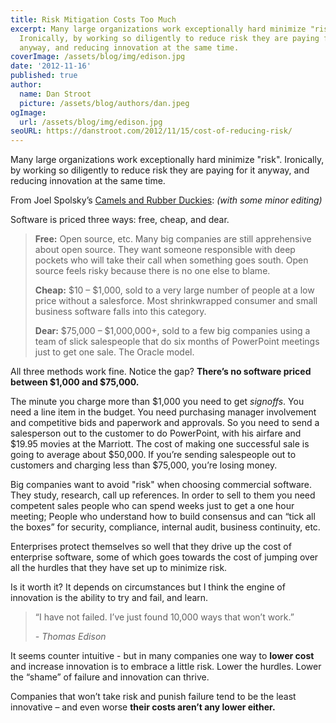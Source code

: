 ```yaml
---
title: Risk Mitigation Costs Too Much
excerpt: Many large organizations work exceptionally hard minimize "risk".
  Ironically, by working so diligently to reduce risk they are paying for it
  anyway, and reducing innovation at the same time.
coverImage: /assets/blog/img/edison.jpg
date: '2012-11-16'
published: true
author:
  name: Dan Stroot
  picture: /assets/blog/authors/dan.jpeg
ogImage:
  url: /assets/blog/img/edison.jpg
seoURL: https://danstroot.com/2012/11/15/cost-of-reducing-risk/
---
```


Many large organizations work exceptionally hard minimize "risk". Ironically, by working so diligently to reduce risk they are paying for it anyway, and reducing innovation at the same time.

From Joel Spolsky’s [Camels and Rubber Duckies](http://www.joelonsoftware.com/articles/CamelsandRubberDuckies.html): _(with some minor editing)_

Software is priced three ways: free, cheap, and dear.

> **Free:** Open source, etc. Many big companies are still
> apprehensive about open source. They want someone responsible
> with deep pockets who will take their call when something goes
> south. Open source feels risky because there is no one else to
> blame.
>
> **Cheap:** $10 – $1,000, sold to a very large number of
> people at a low price without a salesforce. Most shrinkwrapped
> consumer and small business software falls into this category.
>
> **Dear:** $75,000 – $1,000,000+, sold to a few big companies
> using a team of slick salespeople that do six months of PowerPoint
> meetings just to get one sale. The Oracle model.

All three methods work fine. Notice the gap? **There’s no software priced between $1,000 and $75,000.**

The minute you charge more than $1,000 you need to get _signoffs_. You need a line item in the budget. You need purchasing manager involvement and competitive bids and paperwork and approvals. So you need to send a salesperson out to the customer to do PowerPoint, with his airfare and $19.95 movies at the Marriott. The cost of making one successful sale is going to average about $50,000. If you’re sending salespeople out to customers and charging less than $75,000, you’re losing money.

Big companies want to avoid "risk" when choosing commercial software. They study, research, call up references. In order to sell to them you need competent sales people who can spend weeks just to get a one hour meeting; People who understand how to build consensus and can “tick all the boxes” for security, compliance, internal audit, business continuity, etc.

Enterprises protect themselves so well that they drive up the cost of enterprise software, some of which goes towards the cost of jumping over all the hurdles that they have set up to minimize risk.

Is it worth it? It depends on circumstances but I think the engine of innovation is the ability to try and fail, and learn.

> “I have not failed. I’ve just found 10,000 ways that won’t work.”
>
> _- Thomas Edison_

It seems counter intuitive - but in many companies one way to **lower cost** and increase innovation is to embrace a little risk. Lower the hurdles. Lower the “shame” of failure and innovation can thrive.

Companies that won’t take risk and punish failure tend to be the least innovative – and even worse **their costs aren’t any lower either.**
